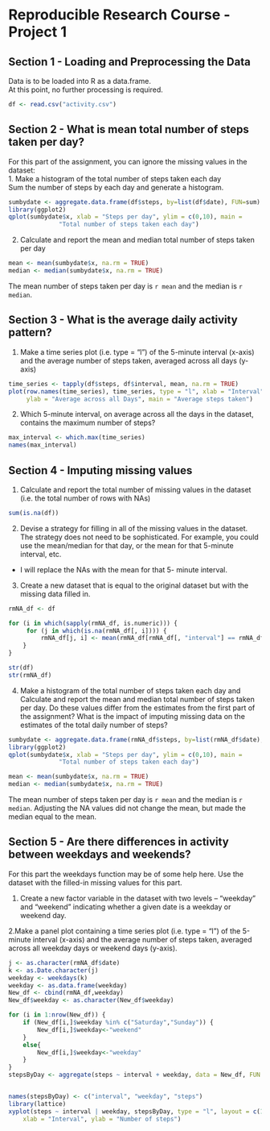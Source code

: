 **Reproducible Research Course - Project 1**
===============================================

## Section 1 - Loading and Preprocessing the Data
Data is to be loaded into R as a data.frame.  
At this point, no further processing is required.

```r
df <- read.csv("activity.csv")
```

## Section 2 - What is mean total number of steps taken per day?
For this part of the assignment, you can ignore the missing values in the dataset:  
1. Make a histogram of the total number of steps taken each day  
Sum the number of steps by each day and generate a histogram.

```r
sumbydate <- aggregate.data.frame(df$steps, by=list(df$date), FUN=sum)
library(ggplot2)
qplot(sumbydate$x, xlab = "Steps per day", ylim = c(0,10), main = 
              "Total number of steps taken each day")
```

2. Calculate and report the mean and median total number of steps taken per day

```r
mean <- mean(sumbydate$x, na.rm = TRUE)
median <- median(sumbydate$x, na.rm = TRUE)
```

The mean number of steps taken per day is `r mean` and the median is `r median`.

## Section 3 - What is the average daily activity pattern?

1. Make a time series plot (i.e. type = "l") of the 5-minute interval (x-axis)
and the average number of steps taken, averaged across all days (y-axis)  

```r
time_series <- tapply(df$steps, df$interval, mean, na.rm = TRUE)
plot(row.names(time_series), time_series, type = "l", xlab = "Interval", 
     ylab = "Average across all Days", main = "Average steps taken")
```

2. Which 5-minute interval, on average across all the days in the dataset, contains the maximum number of steps?

```r
max_interval <- which.max(time_series)
names(max_interval)
```


## Section 4 - Imputing missing values

1. Calculate and report the total number of missing values in the dataset 
(i.e. the total number of rows with NAs)

```r
sum(is.na(df))
```

2. Devise a strategy for filling in all of the missing values in the dataset. 
The strategy does not need to be sophisticated. For example, you could use 
the mean/median for that day, or the mean for that 5-minute interval, etc.
- I will replace the NAs with the mean for that 5- minute interval.

3. Create a new dataset that is equal to the original dataset but with the missing data filled in.

```r
rmNA_df <- df

for (i in which(sapply(rmNA_df, is.numeric))) {
     for (j in which(is.na(rmNA_df[, i]))) {
         rmNA_df[j, i] <- mean(rmNA_df[rmNA_df[, "interval"] == rmNA_df[j, "interval"], i],  na.rm = TRUE)
    }
}

str(df)
str(rmNA_df)
```

4. Make a histogram of the total number of steps taken each day and Calculate 
and report the mean and median total number of steps taken per day. 
Do these values differ from the estimates from the first part of the assignment?
What is the impact of imputing missing data on the estimates of the total
daily number of steps?

```r
sumbydate <- aggregate.data.frame(rmNA_df$steps, by=list(rmNA_df$date), FUN=sum)
library(ggplot2)
qplot(sumbydate$x, xlab = "Steps per day", ylim = c(0,10), main = 
              "Total number of steps taken each day")

mean <- mean(sumbydate$x, na.rm = TRUE)
median <- median(sumbydate$x, na.rm = TRUE)
```

The mean number of steps taken per day is `r mean` and the median is `r median`.
Adjusting the NA values did not change the mean, but made the median equal to the mean.

## Section 5 - Are there differences in activity between weekdays and weekends?

For this part the weekdays function may be of some help here. Use the dataset with the filled-in missing values for this part.

1. Create a new factor variable in the dataset with two levels – “weekday” and “weekend” indicating whether a given date is a weekday or weekend day.


2.Make a panel plot containing a time series plot (i.e. type = "l") of the 5-minute interval (x-axis) and the average number of steps taken, averaged across all weekday days or weekend days (y-axis). 

```r
j <- as.character(rmNA_df$date)
k <- as.Date.character(j)
weekday <- weekdays(k)
weekday <- as.data.frame(weekday)
New_df <- cbind(rmNA_df,weekday)
New_df$weekday <- as.character(New_df$weekday)

for (i in 1:nrow(New_df)) {                                         
    if (New_df[i,]$weekday %in% c("Saturday","Sunday")) {             
        New_df[i,]$weekday<-"weekend"                                 
    }
    else{
        New_df[i,]$weekday<-"weekday"                                 
    }
}
stepsByDay <- aggregate(steps ~ interval + weekday, data = New_df, FUN = "mean")


names(stepsByDay) <- c("interval", "weekday", "steps")
library(lattice)
xyplot(steps ~ interval | weekday, stepsByDay, type = "l", layout = c(1, 2), 
    xlab = "Interval", ylab = "Number of steps")

```
